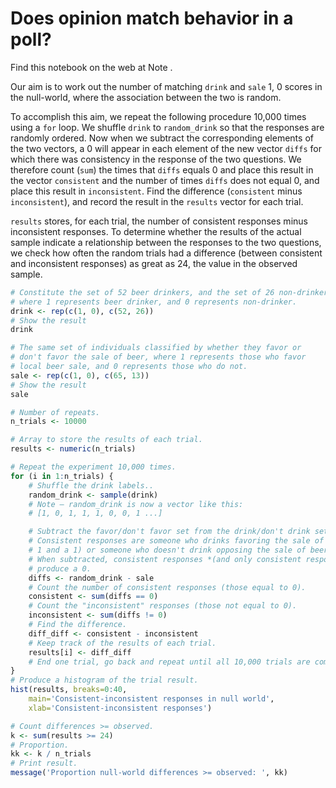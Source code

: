 # Does opinion match behavior in a poll?


Find this notebook on the web at Note .

Our aim is to work out the number of matching `drink` and `sale` 1, 0
scores in the null-world, where the association between the two is
random.

To accomplish this aim, we repeat the following procedure 10,000 times
using a `for` loop. We shuffle `drink` to `random_drink` so that the
responses are randomly ordered. Now when we subtract the corresponding
elements of the two vectors, a 0 will appear in each element of the new
vector `diffs` for which there was consistency in the response of the
two questions. We therefore count (`sum`) the times that `diffs` equals
0 and place this result in the vector `consistent` and the number of
times `diffs` does not equal 0, and place this result in `inconsistent`.
Find the difference (`consistent` minus `inconsistent`), and record the
result in the `results` vector for each trial.

`results` stores, for each trial, the number of consistent responses
minus inconsistent responses. To determine whether the results of the
actual sample indicate a relationship between the responses to the two
questions, we check how often the random trials had a difference
(between consistent and inconsistent responses) as great as 24, the
value in the observed sample.

```r
# Constitute the set of 52 beer drinkers, and the set of 26 non-drinkers,
# where 1 represents beer drinker, and 0 represents non-drinker.
drink <- rep(c(1, 0), c(52, 26))
# Show the result
drink
```

```r
# The same set of individuals classified by whether they favor or
# don't favor the sale of beer, where 1 represents those who favor
# local beer sale, and 0 represents those who do not.
sale <- rep(c(1, 0), c(65, 13))
# Show the result
sale
```

```r
# Number of repeats.
n_trials <- 10000

# Array to store the results of each trial.
results <- numeric(n_trials)

# Repeat the experiment 10,000 times.
for (i in 1:n_trials) {
    # Shuffle the drink labels..
    random_drink <- sample(drink)
    # Note — random_drink is now a vector like this:
    # [1, 0, 1, 1, 1, 0, 0, 1 ...]

    # Subtract the favor/don't favor set from the drink/don't drink set.
    # Consistent responses are someone who drinks favoring the sale of beer (a
    # 1 and a 1) or someone who doesn't drink opposing the sale of beer.
    # When subtracted, consistent responses *(and only consistent responses)*
    # produce a 0.
    diffs <- random_drink - sale
    # Count the number of consistent responses (those equal to 0).
    consistent <- sum(diffs == 0)
    # Count the "inconsistent" responses (those not equal to 0).
    inconsistent <- sum(diffs != 0)
    # Find the difference.
    diff_diff <- consistent - inconsistent
    # Keep track of the results of each trial.
    results[i] <- diff_diff
    # End one trial, go back and repeat until all 10,000 trials are complete.
}
# Produce a histogram of the trial result.
hist(results, breaks=0:40,
    main='Consistent-inconsistent responses in null world',
    xlab='Consistent-inconsistent responses')

# Count differences >= observed.
k <- sum(results >= 24)
# Proportion.
kk <- k / n_trials
# Print result.
message('Proportion null-world differences >= observed: ', kk)
```
